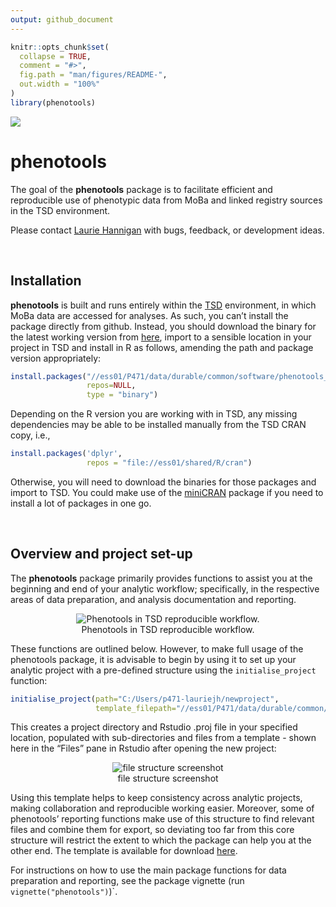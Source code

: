 ```yaml
---
output: github_document
---
```


<!-- README.md is generated from README.Rmd. Please edit that file -->

```r
knitr::opts_chunk$set(
  collapse = TRUE,
  comment = "#>",
  fig.path = "man/figures/README-",
  out.width = "100%"
)
library(phenotools)
```



![](inst/rstudio/templates/phenotools.png)



# phenotools



The goal of the **phenotools** package is to facilitate efficient and reproducible use of phenotypic data from MoBa and linked registry sources in the TSD environment. 

Please contact [Laurie Hannigan](mailto:laurie.hannigan@bristol.ac.uk;laurie.hannigan@lds.no) with bugs, feedback, or development ideas.

&nbsp;

## Installation

**phenotools** is built and runs entirely within the [TSD](https://www.uio.no/english/services/it/research/sensitive-data/) environment, in which MoBa data are accessed for analyses. As such, you can't install the package directly from github. Instead, you should download the binary for the latest working version from [here](https://osf.io/6g8bj/files/), import to a sensible location in your project in TSD and install in R as follows, amending the path and package version appropriately:

```r
install.packages("//ess01/P471/data/durable/common/software/phenotools_x.y.z.zip", 
                 repos=NULL,
                 type = "binary")
```

Depending on the R version you are working with in TSD, any missing dependencies may be able to be installed manually from the TSD CRAN copy, i.e.,

```r
install.packages('dplyr',
                 repos = "file://ess01/shared/R/cran")
```

Otherwise, you will need to download the binaries for those packages and import to TSD. You could make use of the [miniCRAN](https://cran.r-project.org/web/packages/miniCRAN/index.html) package if you need to install a lot of packages in one go.

&nbsp;
&nbsp;

## Overview and project set-up


The **phenotools** package primarily provides functions to assist you at the beginning and end of your analytic workflow; specifically, in the respective areas of data preparation, and analysis documentation and reporting.


<center>

![Phenotools in TSD reproducible workflow.](inst/rstudio/templates/phenotools_workflow.jpg)


</center>

These functions are outlined below. However, to make full usage of the phenotools package, it is advisable to begin by using it to set up your analytic project with a pre-defined structure using the `initialise_project` function:

```r
initialise_project(path="C:/Users/p471-lauriejh/newproject",
                   template_filepath="//ess01/P471/data/durable/common/new_project_template/.")
```

This creates a project directory and Rstudio .proj file in your specified location, populated with sub-directories and files from a template - shown here in the "Files" pane in Rstudio after opening the new project:

<center>


![file structure screenshot](inst/rstudio/templates/newproj_filestr.png)


</center>

Using this template helps to keep consistency across analytic projects, making collaboration and reproducible working easier. Moreover, some of phenotools' reporting functions make use of this structure to find relevant files and combine them for export, so deviating too far from this core structure will restrict the extent to which the package can help you at the other end. The template is available for download [here](https://osf.io/6g8bj/files/).

For instructions on how to use the main package functions for data preparation and reporting, see the package vignette (run `vignette("phenotools")`)`.

